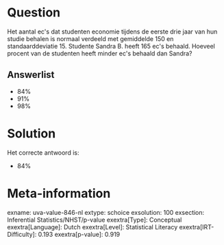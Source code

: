 Question
========

Het aantal ec\'s dat studenten economie tijdens de eerste drie jaar van
hun studie behalen is normaal verdeeld met gemiddelde 150 en
standaarddeviatie 15. Studente Sandra B. heeft 165 ec\'s behaald.
Hoeveel procent van de studenten heeft minder ec\'s behaald dan Sandra?

Answerlist
----------

* 84%
* 91%
* 98%

Solution
========

Het correcte antwoord is: 

* 84%

Meta-information
================
exname: uva-value-846-nl
extype: schoice
exsolution: 100
exsection: Inferential Statistics/NHST/p-value
exextra[Type]: Conceptual
exextra[Language]: Dutch
exextra[Level]: Statistical Literacy
exextra[IRT-Difficulty]: 0.193
exextra[p-value]: 0.919
